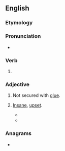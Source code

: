 ==English==

===Etymology===
{{prefix|en|un|glued}}

===Pronunciation===
* {{audio|en|En-au-unglued.ogg|Audio (AU)}}

===Verb===
{{head|en|verb form}}

# {{en-past of|unglue}}

===Adjective===
{{en-adj}}

# {{lb|en|not comparable}} Not secured with [[glue]].
#: {{ux|en|The '''unglued''' joints all fell apart in shipment, but the properly joined piece survived intact.}}
# {{lb|en|comparable|slang}} [[insane|Insane]], [[upset]].
#: {{ux|en|He was calm at first, then suddenly he came '''unglued''' and started screaming. He completely lost it.}}
#* {{quote-journal
|en
|journal=Esquire
|author=David Karpf
|date=2019-9-3
|url=https://www.esquire.com/news-politics/a28892307/david-karpf-bret-stephens-bedbug-nyt-column-response/
|title=Bret Stephens Compared Me to a Nazi Propagandist in the New York Times. It Proved My Point.
|passage=There is something inherently entertaining about the self-proclaimed defender of uncomfortable speech on college campuses coming '''unglued''' when he found a sentence on the Internet that he didn't like.}}
#* {{quote-journal|en|date=2020-09-22||author=Clive Thompson|authorlink=Clive Thompson (journalist)|title=QAnon Is Like a Game—a Most Dangerous Game|work=Wired|url=https://www.wired.com/story/qanon-most-dangerous-multiplatform-game/|issn=1059-1028|passage=One was Climategate, where global warming skeptics seized on the leaked emails of atmospheric scientists and produced reams of feverish, '''unglued''' analyses.}}

===Anagrams===
* {{anagrams|en|a=deglnuu|unguled}}